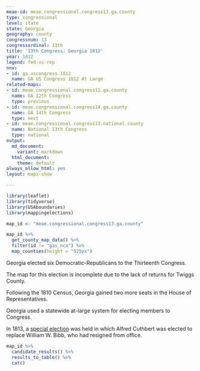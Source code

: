```yaml
---
meae-id: meae.congressional.congress13.ga.county
type: congressional
level: state
state: Georgia
geography: county
congressnum: 13
congressordinal: 13th
title: '13th Congress: Georgia 1812'
year: 1812
legend: fed-vs-rep
nnv:
- id: ga.uscongress.1812
  name: GA US Congress 1812 At Large
related-maps:
- id: meae.congressional.congress12.ga.county
  name: GA 12th Congress
  type: previous
- id: meae.congressional.congress14.ga.county
  name: GA 14th Congress
  type: next
- id: meae.congressional.congress13.national.county
  name: National 13th Congress
  type: national
output:
  md_document:
    variant: markdown
  html_document:
    theme: default
always_allow_html: yes
layout: maps-show

---
```


```r
library(leaflet)
library(tidyverse)
library(USAboundaries)
library(mappingelections)

map_id <- "meae.congressional.congress13.ga.county"
```

<div class="map">

```r
map_id %>%
  get_county_map_data() %>%
  filter(id != "gas_nca") %>% 
  map_counties(height = "525px")
```

</div>

Georgia elected six Democratic-Republicans to the Thirteenth Congress.

The map for this election is incomplete due to the lack of returns for Twiggs County.

Following the 1810 Census, Georgia gained two more seats in the House of Representatives.

Georgia used a statewide at-large system for electing members to Congress.

In 1813, a [special election](https://elections.lib.tufts.edu/catalog/tufts:ga.uscongress.special.1813) was held in which Alfred Cuthbert was elected to replace William W. Bibb, who had resigned from office.

<div class="results-table">

```r
map_id %>%
  candidate_results() %>%
  results_to_table() %>%
  cat()
```

</div>

